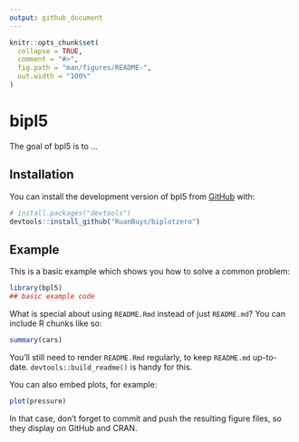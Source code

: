 ```yaml
---
output: github_document
---
```


<!-- README.md is generated from README.Rmd. Please edit that file -->

```r
knitr::opts_chunk$set(
  collapse = TRUE,
  comment = "#>",
  fig.path = "man/figures/README-",
  out.width = "100%"
)
```

# bipl5

<!-- badges: start -->
<!-- badges: end -->

The goal of bpl5 is to ...

## Installation

You can install the development version of bpl5 from [GitHub](https://github.com/) with:

``` r
# install.packages("devtools")
devtools::install_github("RuanBuys/biplotzero")
```

## Example

This is a basic example which shows you how to solve a common problem:

```r
library(bpl5)
## basic example code
```

What is special about using `README.Rmd` instead of just `README.md`? You can include R chunks like so:

```r
summary(cars)
```

You'll still need to render `README.Rmd` regularly, to keep `README.md` up-to-date. `devtools::build_readme()` is handy for this.

You can also embed plots, for example:

```r
plot(pressure)
```

In that case, don't forget to commit and push the resulting figure files, so they display on GitHub and CRAN.
